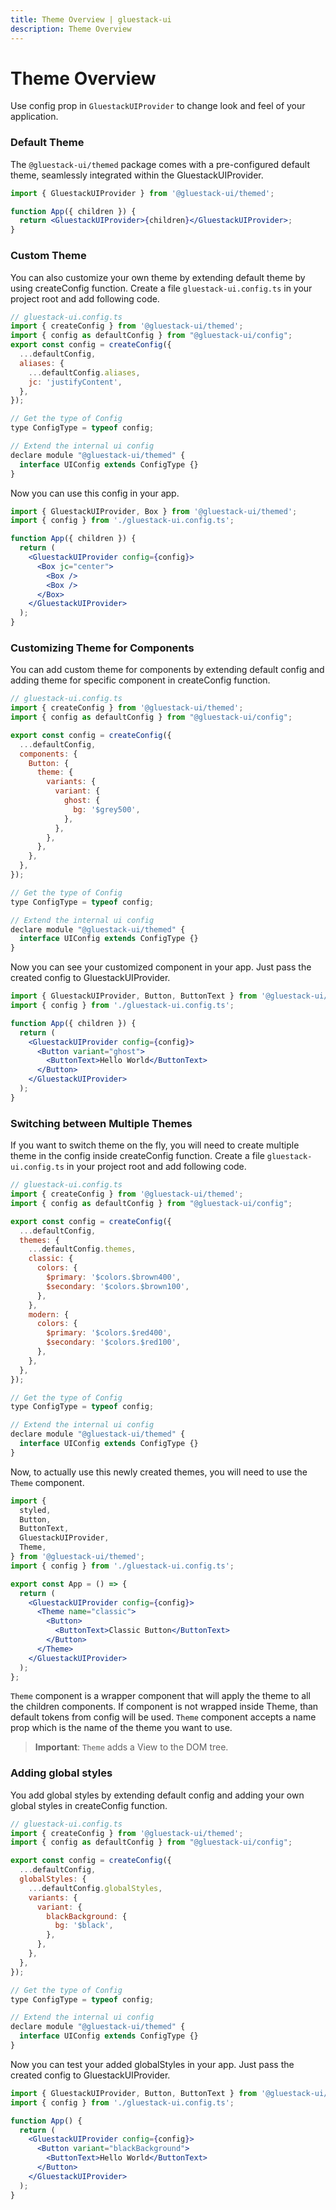 ```yaml
---
title: Theme Overview | gluestack-ui
description: Theme Overview
---
```



<Meta title="ui/Configuration Theme/Overview" />

# Theme Overview

Use config prop in `GluestackUIProvider` to change look and feel of your application.

### Default Theme

The `@gluestack-ui/themed` package comes with a pre-configured default theme, seamlessly integrated within the GluestackUIProvider.

```jsx
import { GluestackUIProvider } from '@gluestack-ui/themed';

function App({ children }) {
  return <GluestackUIProvider>{children}</GluestackUIProvider>;
}
```

### Custom Theme

You can also customize your own theme by extending default theme by using createConfig function. Create a file `gluestack-ui.config.ts` in your project root and add following code.

```jsx
// gluestack-ui.config.ts
import { createConfig } from '@gluestack-ui/themed';
import { config as defaultConfig } from "@gluestack-ui/config";
export const config = createConfig({
  ...defaultConfig,
  aliases: {
    ...defaultConfig.aliases,
    jc: 'justifyContent',
  },
});

// Get the type of Config
type ConfigType = typeof config;

// Extend the internal ui config
declare module "@gluestack-ui/themed" {
  interface UIConfig extends ConfigType {}
}

```

Now you can use this config in your app.

```jsx
import { GluestackUIProvider, Box } from '@gluestack-ui/themed';
import { config } from './gluestack-ui.config.ts';

function App({ children }) {
  return (
    <GluestackUIProvider config={config}>
      <Box jc="center">
        <Box />
        <Box />
      </Box>
    </GluestackUIProvider>
  );
}
```

### Customizing Theme for Components

You can add custom theme for components by extending default config and adding theme for specific component in createConfig function.

```jsx
// gluestack-ui.config.ts
import { createConfig } from '@gluestack-ui/themed';
import { config as defaultConfig } from "@gluestack-ui/config";

export const config = createConfig({
  ...defaultConfig,
  components: {
    Button: {
      theme: {
        variants: {
          variant: {
            ghost: {
              bg: '$grey500',
            },
          },
        },
      },
    },
  },
});

// Get the type of Config
type ConfigType = typeof config;

// Extend the internal ui config
declare module "@gluestack-ui/themed" {
  interface UIConfig extends ConfigType {}
}

```

Now you can see your customized component in your app. Just pass the created config to GluestackUIProvider.

```jsx
import { GluestackUIProvider, Button, ButtonText } from '@gluestack-ui/themed';
import { config } from './gluestack-ui.config.ts';

function App({ children }) {
  return (
    <GluestackUIProvider config={config}>
      <Button variant="ghost">
        <ButtonText>Hello World</ButtonText>
      </Button>
    </GluestackUIProvider>
  );
}
```

### Switching between Multiple Themes

If you want to switch theme on the fly, you will need to create multiple theme in the config inside createConfig function. Create a file `gluestack-ui.config.ts` in your project root and add following code.

```jsx
// gluestack-ui.config.ts
import { createConfig } from '@gluestack-ui/themed';
import { config as defaultConfig } from "@gluestack-ui/config";

export const config = createConfig({
  ...defaultConfig,
  themes: {
    ...defaultConfig.themes,
    classic: {
      colors: {
        $primary: '$colors.$brown400',
        $secondary: '$colors.$brown100',
      },
    },
    modern: {
      colors: {
        $primary: '$colors.$red400',
        $secondary: '$colors.$red100',
      },
    },
  },
});

// Get the type of Config
type ConfigType = typeof config;

// Extend the internal ui config
declare module "@gluestack-ui/themed" {
  interface UIConfig extends ConfigType {}
}

```

Now, to actually use this newly created themes, you will need to use the `Theme` component.

```jsx
import {
  styled,
  Button,
  ButtonText,
  GluestackUIProvider,
  Theme,
} from '@gluestack-ui/themed';
import { config } from './gluestack-ui.config.ts';

export const App = () => {
  return (
    <GluestackUIProvider config={config}>
      <Theme name="classic">
        <Button>
          <ButtonText>Classic Button</ButtonText>
        </Button>
      </Theme>
    </GluestackUIProvider>
  );
};
```

`Theme` component is a wrapper component that will apply the theme to all the children components. If component is not wrapped inside Theme, than default tokens from config will be used. `Theme` component accepts a name prop which is the name of the theme you want to use.

> **Important**: `Theme` adds a View to the DOM tree.

### Adding global styles

You add global styles by extending default config and adding your own global styles in createConfig function.

```jsx
// gluestack-ui.config.ts
import { createConfig } from '@gluestack-ui/themed';
import { config as defaultConfig } from "@gluestack-ui/config";

export const config = createConfig({
  ...defaultConfig,
  globalStyles: {
    ...defaultConfig.globalStyles,
    variants: {
      variant: {
        blackBackground: {
          bg: '$black',
        },
      },
    },
  },
});

// Get the type of Config
type ConfigType = typeof config;

// Extend the internal ui config
declare module "@gluestack-ui/themed" {
  interface UIConfig extends ConfigType {}
}
```

Now you can test your added globalStyles in your app. Just pass the created config to GluestackUIProvider.

```jsx
import { GluestackUIProvider, Button, ButtonText } from '@gluestack-ui/themed';
import { config } from './gluestack-ui.config.ts';

function App() {
  return (
    <GluestackUIProvider config={config}>
      <Button variant="blackBackground">
        <ButtonText>Hello World</ButtonText>
      </Button>
    </GluestackUIProvider>
  );
}
```
